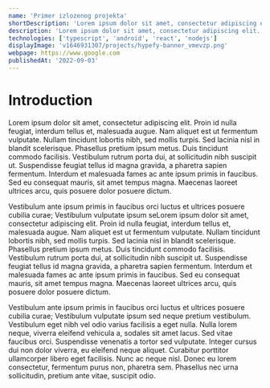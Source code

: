 ```yaml
---
name: 'Primer izlozenog projekta'
shortDescription: 'Lorem ipsum dolor sit amet, consectetur adipiscing elit. Proin id nulla feugiat,.'
description: 'Lorem ipsum dolor sit amet, consectetur adipiscing elit. Proin id nulla feugiat, interdum tellus et, malesuada augue. Nam aliquet est ut fermentum vulputate. Nullam tincidunt lobortis nibh, sed mollis turpis. Sed lacinia nisl in blandit scelerisque. Phasellus pretium ipsum metus. Duis tincidunt commodo facilisis. Vestibulum rutrum porta dui, at sollicitudin nibh suscipit ut. Suspendisse feugiat tellus id magna gravida, a pharetra sapien fermentum. Interdum et malesuada fames ac ante ipsum primis in faucibus. Sed eu consequat mauris, sit amet tempus magna. Maecenas laoreet ultrices arcu, quis posuere dolor posuere dictum.'
technologies: ['typescript', 'android', 'react', 'nodejs']
displayImage: 'v1646931307/projects/hypefy-banner_vmevzp.png'
webpage: https://www.google.com
publishedAt: '2022-09-03'
---
```


# Introduction

Lorem ipsum dolor sit amet, consectetur adipiscing elit. Proin id nulla feugiat, interdum tellus et, malesuada augue. Nam aliquet est ut fermentum vulputate. Nullam tincidunt lobortis nibh, sed mollis turpis. Sed lacinia nisl in blandit scelerisque. Phasellus pretium ipsum metus. Duis tincidunt commodo facilisis. Vestibulum rutrum porta dui, at sollicitudin nibh suscipit ut. Suspendisse feugiat tellus id magna gravida, a pharetra sapien fermentum. Interdum et malesuada fames ac ante ipsum primis in faucibus. Sed eu consequat mauris, sit amet tempus magna. Maecenas laoreet ultrices arcu, quis posuere dolor posuere dictum.

Vestibulum ante ipsum primis in faucibus orci luctus et ultrices posuere cubilia curae; Vestibulum vulputate ipsum seLorem ipsum dolor sit amet, consectetur adipiscing elit. Proin id nulla feugiat, interdum tellus et, malesuada augue. Nam aliquet est ut fermentum vulputate. Nullam tincidunt lobortis nibh, sed mollis turpis. Sed lacinia nisl in blandit scelerisque. Phasellus pretium ipsum metus. Duis tincidunt commodo facilisis. Vestibulum rutrum porta dui, at sollicitudin nibh suscipit ut. Suspendisse feugiat tellus id magna gravida, a pharetra sapien fermentum. Interdum et malesuada fames ac ante ipsum primis in faucibus. Sed eu consequat mauris, sit amet tempus magna. Maecenas laoreet ultrices arcu, quis posuere dolor posuere dictum.

Vestibulum ante ipsum primis in faucibus orci luctus et ultrices posuere cubilia curae; Vestibulum vulputate ipsum sed neque pretium vestibulum. Vestibulum eget nibh vel odio varius facilisis a eget nulla. Nulla lorem neque, viverra eleifend vehicula a, sodales sit amet lacus. Sed vitae faucibus orci. Suspendisse venenatis a tortor sed vulputate. Integer cursus dui non dolor viverra, eu eleifend neque aliquet. Curabitur porttitor ullamcorper libero eget facilisis. Nunc ac neque nisl. Donec eu lorem consectetur, fermentum purus non, pharetra sem. Phasellus nec urna sollicitudin, pretium ante vitae, suscipit odio.